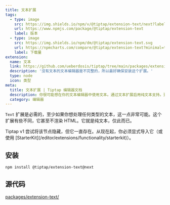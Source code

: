 ```yaml
---
title: 文本扩展
tags:
  - type: image
    src: https://img.shields.io/npm/v/@tiptap/extension-text/next?label=版本
    url: https://www.npmjs.com/package/@tiptap/extension-text
    label: 版本
  - type: image
    src: https://img.shields.io/npm/dm/@tiptap/extension-text.svg
    url: https://npmcharts.com/compare/@tiptap/extension-text?minimal=true
    label: 下载量
extension:
  name: 文本
  link: https://github.com/ueberdosis/tiptap/tree/main/packages/extension-text
  description: '没有文本的文本编辑器是不完整的，所以最好确保安装这个扩展。'
  type: node
  icon: 类型
meta:
  title: 文本扩展 | Tiptap 编辑器文档
  description: 你很可能想在你的文本编辑器中使用文本。通过文本扩展启用纯文本支持。更多内容请见文档！
  category: 编辑器
---
```



`Text` 扩展是必需的，至少如果你想处理任何类型的文本，这一点非常可能。这个扩展有些不同，它甚至不渲染 HTML。它就是纯文本，仅此而已。

<Callout title="重大变化" variant="info">
  Tiptap v1 尝试将该节点隐藏，但它一直存在。从现在起，你必须显式导入它（或使用 [StarterKit](/editor/extensions/functionality/starterkit)）。
</Callout>

<CodeDemo path="/Nodes/Text" />

## 安装

```bash
npm install @tiptap/extension-text@next
```

## 源代码

[packages/extension-text/](https://github.com/ueberdosis/tiptap/blob/main/packages/extension-text/)
